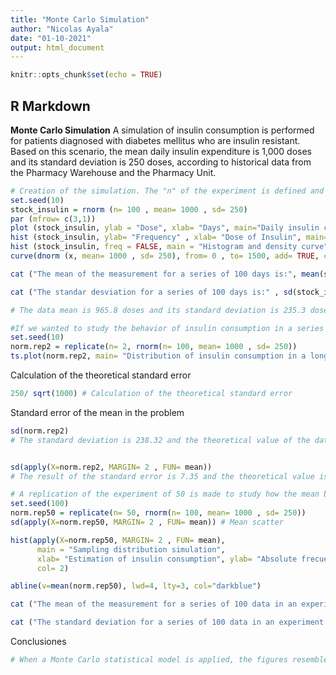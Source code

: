 ```yaml
---
title: "Monte Carlo Simulation"
author: "Nicolas Ayala"
date: "01-10-2021"
output: html_document
---
```


```r
knitr::opts_chunk$set(echo = TRUE)
```

## R Markdown
**Monte Carlo Simulation**
A simulation of insulin consumption is performed for patients diagnosed with diabetes mellitus who are insulin resistant. Based on this scenario, the mean daily insulin expenditure is 1,000 doses and its standard deviation is 250 doses, according to historical data from the Pharmacy Warehouse and the Pharmacy Unit.
```r
# Creation of the simulation. The "n" of the experiment is defined and fixed with set.seed.
set.seed(10)
stock_insulin = rnorm (n= 100 , mean= 1000 , sd= 250)
par (mfrow= c(3,1))
plot (stock_insulin, ylab = "Dose", xlab= "Days", main="Daily insulin consumption in the Pharmacy Unit", col="magenta")
hist (stock_insulin, ylab= "Frequency" , xlab= "Dose of Insulin", main= "Absolute distribution of insulin dose per day", col="skyblue1")
hist (stock_insulin, freq = FALSE, main = "Histogram and density curve",xlab= "Dose of Insulin", col="skyblue1")
curve(dnorm (x, mean= 1000 , sd= 250), from= 0 , to= 1500, add= TRUE, col= "magenta", lwd=2)
```


```r
cat ("The mean of the measurement for a series of 100 days is:", mean(stock_insulin))
```
```r
cat ("The standar desviation for a series of 100 days is:" , sd(stock_insulin))
```


```r
# The data mean is 965.8 doses and its standard deviation is 235.3 doses. The results are similar to historical data but not exactly 1,000 and 250, respectively. By replicating "n" events, results closer to the theoretical values could be obtained.
```


```r
#If we wanted to study the behavior of insulin consumption in a series of data measured longitudinally, we would have the following representation with a replicate (2). We will focus particularly on the prediction and study of the mean.
set.seed(10)
norm.rep2 = replicate(n= 2, rnorm(n= 100, mean= 1000 , sd= 250))
ts.plot(norm.rep2, main= "Distribution of insulin consumption in a longitudinal series" , ylab= "Dose of Insulin", xlab= "Time series of measurements", col="magenta")
```

Calculation of the theoretical standard error
```r
250/ sqrt(1000) # Calculation of the theoretical standard error
```

Standard error of the mean in the problem
```r
sd(norm.rep2)
# The standard deviation is 238.32 and the theoretical value of the data series is 238.


sd(apply(X=norm.rep2, MARGIN= 2 , FUN= mean))
# The result of the standard error is 7.35 and the theoretical value is 7.35. The result of the standard deviation is 238.32 and the theoretical value is 250. This is an advance since it improves the amount of data, but nevertheless it would be interesting to know how the error of the measurement of daily insulin consumption behaves in a larger sample. .
```


```r
# A replication of the experiment of 50 is made to study how the mean behaves versus the theoretical value.
set.seed(100)
norm.rep50 = replicate(n= 50, rnorm(n= 100, mean= 1000 , sd= 250))
sd(apply(X=norm.rep50, MARGIN= 2 , FUN= mean)) # Mean scatter
```


```r
hist(apply(X=norm.rep50, MARGIN= 2 , FUN= mean), 
      main = "Sampling distribution simulation",
      xlab= "Estimation of insulin consumption", ylab= "Absolute frecuency",
      col= 2)

abline(v=mean(norm.rep50), lwd=4, lty=3, col="darkblue")
```

```r
cat ("The mean of the measurement for a series of 100 data in an experiment of 2000 replicates is:", mean(norm.rep50))
```


```r
cat ("The standard deviation for a series of 100 data in an experiment of 2000 replicates is:" , sd(norm.rep50))
```

Conclusiones
```r
# When a Monte Carlo statistical model is applied, the figures resemble the theoretical values when the replications of the events increase, as observed in the replica of 50 where the value of the theoretical mean and the mean of the experiment are very similar. The same happens with the standard deviation, which improves markedly with increasing replicas. This is interesting because it allows the Pharmacy Unit to adequately manage the insulin treatment schedule for patients with diabetes such as those in the data set that has been studied.
```

